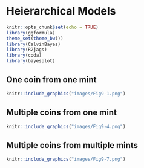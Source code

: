 
# Heierarchical Models

```r
knitr::opts_chunk$set(echo = TRUE)
library(ggformula)
theme_set(theme_bw())
library(CalvinBayes)
library(R2jags)
library(coda)
library(bayesplot)
```


## One coin from one mint

```r
knitr::include_graphics("images/Fig9-1.png")
```



## Multiple coins from one mint


```r
knitr::include_graphics("images/Fig9-4.png")
```

## Multiple coins from multiple mints

```r
knitr::include_graphics("images/Fig9-7.png")
```
